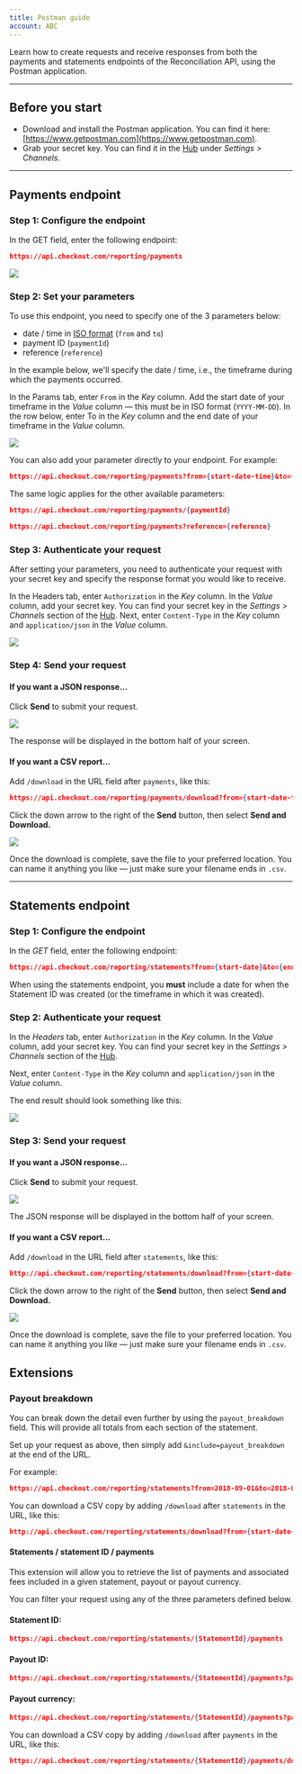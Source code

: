 ```yaml
---
title: Postman guide
account: ABC
---
```


Learn how to create requests and receive responses from both the payments and statements endpoints of the Reconciliation API, using the Postman application.

---

## Before you start

- Download and install the Postman application. You can find it here: [https://www.getpostman.com](https://www.getpostman.com).
- Grab your secret key. You can find it in the [Hub](https://hub.checkout.com/login) under _Settings > Channels._

---

## Payments endpoint

### Step 1: Configure the endpoint

In the GET field, enter the following endpoint:

```json
https://api.checkout.com/reporting/payments
```

<img maxWidth={600} src="/docs/Reporting_and_insights/Postman guide/postman-guide1.png" />

### Step 2: Set your parameters

To use this endpoint, you need to specify one of the 3 parameters below:

- date / time in [ISO format](https://www.w3.org/TR/NOTE-datetime) (`from` and `to`)
- payment ID (`paymentId`)
- reference (`reference`)

In the example below, we'll specify the date / time, i.e., the timeframe during which the payments occurred.

In the Params tab, enter `From` in the _Key_ column. Add the start date of your timeframe in the _Value_ column — this must be in ISO format (`YYYY-MM-DD`). In the row below, enter To in the _Key_ column and the end date of your timeframe in the _Value_ column.

<img maxWidth={660} src="/docs/Reporting_and_insights/Postman guide/postman-guide2.png" />

You can also add your parameter directly to your endpoint. For example:

```json
https://api.checkout.com/reporting/payments?from={start-date-time}&to={end-date-time}
```

<TipBox variant="info">

The same logic applies for the other available parameters:

```json
https://api.checkout.com/reporting/payments/{paymentId}
```

```json
https://api.checkout.com/reporting/payments?reference={reference}
```

</TipBox>

### Step 3: Authenticate your request

After setting your parameters, you need to authenticate your request with your secret key and specify the response format you would like to receive.

In the Headers tab, enter `Authorization` in the _Key_ column. In the _Value_ column, add your secret key. You can find your secret key in the _Settings > Channels_ section of the [Hub](https://hub.checkout.com/). Next, enter `Content-Type` in the _Key_ column and `application/json` in the _Value_ column.

<img maxWidth={650} src="/docs/Reporting_and_insights/Postman guide/postman-guide3.png" />

### Step 4: Send your request

#### If you want a JSON response...

Click **Send** to submit your request.

<img maxWidth={240} src="/docs/Reporting_and_insights/Postman guide/postman-send.png" />

The response will be displayed in the bottom half of your screen.

#### If you want a CSV report...

Add `/download` in the URL field after `payments`, like this:

```json
https://api.checkout.com/reporting/payments/download?from={start-date-time}&to={end-date-time}
```

Click the down arrow to the right of the **Send** button, then select **Send and Download.**

<img
  maxWidth={290}
  src="/docs/Reporting_and_insights/Postman guide/postman-send-and-download.png"
/>

Once the download is complete, save the file to your preferred location. You can name it anything you like — just make sure your filename ends in `.csv`.

---

## Statements endpoint

### Step 1: Configure the endpoint

In the _GET_ field, enter the following endpoint:

```json
https://api.checkout.com/reporting/statements?from={start-date}&to={end-date}
```

<TipBox variant="note">

When using the statements endpoint, you **must** include a date for when the Statement ID was created (or the timeframe in which it was created).

</TipBox>

### Step 2: Authenticate your request

In the _Headers_ tab, enter `Authorization` in the _Key_ column. In the _Value_ column, add your secret key. You can find your secret key in the _Settings > Channels_ section of the [Hub](https://hub.checkout.com/login).

Next, enter `Content-Type` in the _Key_ column and `application/json` in the _Value_ column.

The end result should look something like this:

<img maxWidth={650} src="/docs/Reporting_and_insights/Postman guide/postman-guide5.png" />

### Step 3: Send your request

#### If you want a JSON response...

Click **Send** to submit your request.

<img maxWidth={240} src="/docs/Reporting_and_insights/Postman guide/postman-send-1.png" />

The JSON response will be displayed in the bottom half of your screen.

#### If you want a CSV report...

Add `/download` in the URL field after `statements`, like this:

```json
http://api.checkout.com/reporting/statements/download?from={start-date-time}&to={end-date-time}
```

Click the down arrow to the right of the **Send** button, then select **Send and Download.**

<img
  maxWidth={290}
  src="/docs/Reporting_and_insights/Postman guide/postman-send-and-download-1.png"
/>

Once the download is complete, save the file to your preferred location. You can name it anything you like — just make sure your filename ends in `.csv`.

## Extensions

### Payout breakdown

You can break down the detail even further by using the `payout_breakdown` field. This will provide all totals from each section of the statement.

Set up your request as above, then simply add `&include=payout_breakdown` at the end of the URL.

For example:

```json
https://api.checkout.com/reporting/statements?from=2018-09-01&to=2018-09-19&include=payout_breakdown
```

<TipBox variant="success">

You can download a CSV copy by adding `/download` after `statements` in the URL, like this:

```json
http://api.checkout.com/reporting/statements/download?from={start-date-time}&to={end-date-time}&include=payout_breakdown
```

</TipBox>

#### Statements / statement ID / payments

This extension will allow you to retrieve the list of payments and associated fees included in a given statement, payout or payout currency.

You can filter your request using any of the three parameters defined below.

#### Statement ID:

```json
https://api.checkout.com/reporting/statements/{StatementId}/payments
```

#### Payout ID:

```json
https://api.checkout.com/reporting/statements/{StatementId}/payments?payout_id={PayoutId}
```

#### Payout currency:

```json
https://api.checkout.com/reporting/statements/{StatementId}/payments?payout_currency={PayoutCurrency}
```

<TipBox variant="success">

You can download a CSV copy by adding `/download` after `payments` in the URL, like this:

```json
https://api.checkout.com/reporting/statements/{StatementId}/payments/download
```

</TipBox>
